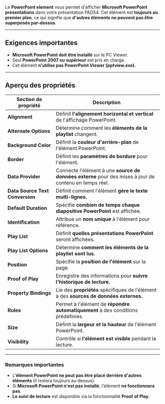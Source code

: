 Le **PowerPoint element** vous permet d'afficher **Microsoft PowerPoint presentations** dans votre présentation PADS4. Cet élément est **toujours au premier plan**, ce qui signifie que **d'autres éléments ne peuvent pas être superposés par-dessus**.

***

## **Exigences importantes**

* **Microsoft PowerPoint doit être installé** sur le PC Viewer.
* Seul **PowerPoint 2007 ou supérieur** est pris en charge.
* Cet élément **n'utilise pas PowerPoint Viewer (pptview\.exe).**

***

## **Aperçu des propriétés**

| **Section de propriété**        | **Description**                                                                                        |
| ------------------------------- | ------------------------------------------------------------------------------------------------------ |
| **Alignment**                   | Définit **l'alignement horizontal et vertical** de l'affichage PowerPoint.                             |
| **Alternate Options**           | Détermine comment les **éléments de la playlist** changent.                                            |
| **Background Color**            | Définit la **couleur d'arrière-plan** de l'élément PowerPoint.                                         |
| **Border**                      | Définit les **paramètres de bordure** pour l'élément.                                                  |
| **Data Provider**               | Connecte l'élément à une **source de données externe** pour des mises à jour de contenu en temps réel. |
| **Data Source Text Conversion** | Définit comment l'élément **gère le texte multi-lignes.**                                              |
| **Default Duration**            | Spécifie **combien de temps chaque diapositive PowerPoint** est affichée.                              |
| **Identification**              | Attribue un **nom unique** à l'élément pour référence.                                                 |
| **Play List**                   | Définit **quelles présentations PowerPoint** seront affichées.                                         |
| **Play List Options**           | Détermine **comment les éléments de la playlist sont lus.**                                            |
| **Position**                    | Spécifie la **position de l'élément** sur la page.                                                     |
| **Proof of Play**               | Enregistre des informations pour **suivre l'historique de lecture.**                                   |
| **Property Bindings**           | Lie des **propriétés** spécifiques de l'élément à des **sources de données externes.**                 |
| **Rules**                       | Permet à l'élément de **répondre automatiquement** à des conditions prédéfinies.                       |
| **Size**                        | Définit la **largeur et la hauteur** de l'élément PowerPoint.                                          |
| **Visibility**                  | Contrôle si **l'élément est visible** pendant la lecture.                                              |

***

### **Remarques importantes**

* L'**élément PowerPoint ne peut pas être placé derrière d'autres éléments** (il restera toujours au-dessus).
* Si **Microsoft PowerPoint n'est pas installé**, l'élément **ne fonctionnera pas**.
* **Le suivi de lecture** est disponible via la fonctionnalité **Proof of Play**.
